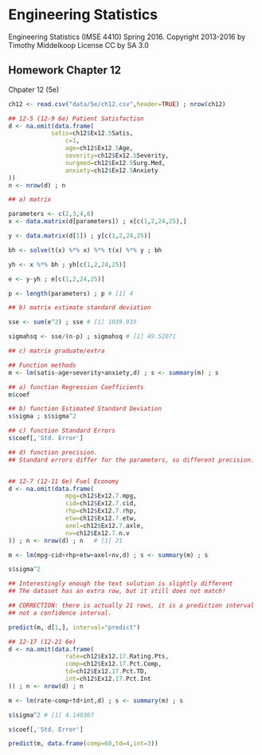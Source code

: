 # Engineering Statistics 
Engineering Statistics (IMSE 4410) Spring 2016. Copyright 2013-2016 by Timothy Middelkoop License CC by SA 3.0

## Homework Chapter 12

Chpater 12 (5e)

```r
ch12 <- read.csv("data/5e/ch12.csv",header=TRUE) ; nrow(ch12)

## 12-5 (12-9 6e) Patient Satisfaction
d <- na.omit(data.frame(
  			satis=ch12$Ex12.5Satis,
				c=1,
				age=ch12$Ex12.5Age,
				severity=ch12$Ex12.5Severity,
				surgmed=ch12$Ex12.5Surg.Med,
				anxiety=ch12$Ex12.5Anxiety
))
n <- nrow(d) ; n

## a) matrix

parameters <- c(2,3,4,6)
x <- data.matrix(d[parameters]) ; x[c(1,2,24,25),]

y <- data.matrix(d[1]) ; y[c(1,2,24,25)]

bh <- solve(t(x) %*% x) %*% t(x) %*% y ; bh

yh <- x %*% bh ; yh[c(1,2,24,25)]

e <- y-yh ; e[c(1,2,24,25)]

p <- length(parameters) ; p # [1] 4

## b) matrix estimate standard deviation

sse <- sum(e^2) ; sse # [1] 1039.935

sigmahsq <- sse/(n-p) ; sigmahsq # [1] 49.52071

## c) matrix graduate/extra

## Function methods
m <- lm(satis~age+severity+anxiety,d) ; s <- summary(m) ; s

## a) function Regression Coefficients
m$coef

## b) function Estimated Standard Deviation
s$sigma ; s$sigma^2

## c) function Standard Errors
s$coef[,'Std. Error']

## d) function precision.
## Standard errors differ for the parameters, so different precision.


## 12-7 (12-11 6e) Fuel Economy
d <- na.omit(data.frame(
				mpg=ch12$Ex12.7.mpg,
				cid=ch12$Ex12.7.cid,
				rhp=ch12$Ex12.7.rhp,
				etw=ch12$Ex12.7.etw,
				axel=ch12$Ex12.7.axle,
				nv=ch12$Ex12.7.n.v
)) ; n <- nrow(d) ; n	# [1] 21

m <- lm(mpg~cid+rhp+etw+axel+nv,d) ; s <- summary(m) ; s				

s$sigma^2

## Interestingly enough the text solution is slightly different
## The dataset has an extra row, but it still does not match!

## CORRECTION: there is actually 21 rows, it is a prediction interval
## not a confidence interval.

predict(m, d[1,], interval="predict")

## 12-17 (12-21 6e)
d <- na.omit(data.frame(
				rate=ch12$Ex12.17.Rating.Pts,
				comp=ch12$Ex12.17.Pct.Comp,
				td=ch12$Ex12.17.Pct.TD,
				int=ch12$Ex12.17.Pct.Int
)) ; n <- nrow(d) ; n

m <- lm(rate~comp+td+int,d) ; s <- summary(m) ; s				

s$sigma^2 # [1] 4.140367

s$coef[,'Std. Error']

predict(m, data.frame(comp=60,td=4,int=3))
```